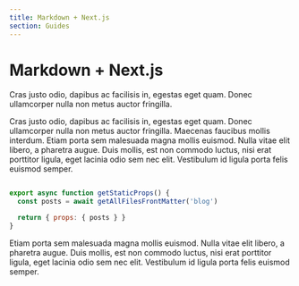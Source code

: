 ```yaml
---
title: Markdown + Next.js
section: Guides
---
```


# Markdown + Next.js

Cras justo odio, dapibus ac facilisis in, egestas eget quam. Donec ullamcorper nulla non metus auctor fringilla.&#x20;

Cras justo odio, dapibus ac facilisis in, egestas eget quam. Donec ullamcorper nulla non metus auctor fringilla. Maecenas faucibus mollis interdum. Etiam porta sem malesuada magna mollis euismod. Nulla vitae elit libero, a pharetra augue. Duis mollis, est non commodo luctus, nisi erat porttitor ligula, eget lacinia odio sem nec elit. Vestibulum id ligula porta felis euismod semper.

```javascript

export async function getStaticProps() {
  const posts = await getAllFilesFrontMatter('blog')

  return { props: { posts } }
}

```

Etiam porta sem malesuada magna mollis euismod. Nulla vitae elit libero, a pharetra augue. Duis mollis, est non commodo luctus, nisi erat porttitor ligula, eget lacinia odio sem nec elit. Vestibulum id ligula porta felis euismod semper.
